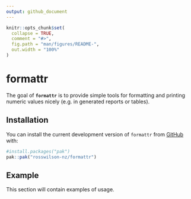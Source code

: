 ```yaml
---
output: github_document
---
```


<!-- README.md is generated from README.Rmd. Please edit that file -->

```r
knitr::opts_chunk$set(
  collapse = TRUE,
  comment = "#>",
  fig.path = "man/figures/README-",
  out.width = "100%"
)
```

# formattr

<!-- badges: start -->
<!-- badges: end -->

The goal of **`formattr`** is to provide simple tools for formatting and printing numeric values nicely (e.g. in generated reports or tables).

## Installation

You can install the current development version of `formattr` from [GitHub](https://github.com) with:

``` r
#install.packages("pak")
pak::pak("rosswilson-nz/formattr")
```

## Example

This section will contain examples of usage.
